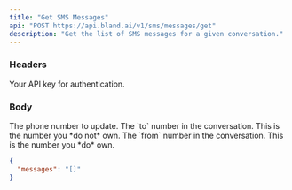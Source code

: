 ```yaml
---
title: "Get SMS Messages"
api: "POST https://api.bland.ai/v1/sms/messages/get"
description: "Get the list of SMS messages for a given conversation."
---
```


### Headers

<ParamField header="authorization" type="string" required>
  Your API key for authentication.
</ParamField>

### Body

<ParamField body="phone_number" type="string">
The phone number to update.
</ParamField>

<ParamField body="to" type="string">
The `to` number in the conversation. This is the number you *do not* own. 
</ParamField>
<ParamField body="from" type="string">
The `from` number in the conversation. This is the number you *do* own. 

</ParamField>

<ResponseExample>

```json Response
{
  "messages": "[]"
}
```

</ResponseExample>










